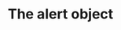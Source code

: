---
title: "The alert object"
openapi-schema: "AlertObject"
description: "This object represents an alert to monitor your subscriptions' usage and billing by firing notifications when certain conditions are met."
---